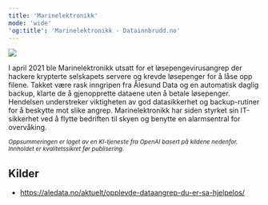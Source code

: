 ```yaml
---
title: 'Marinelektronikk'
mode: 'wide'
'og:title': 'Marinelektronikk - Datainnbrudd.no'
---
```


<Frame>
<img src="/images/marinelektronikk.png" noZoom/>
</Frame>

I april 2021 ble Marinelektronikk utsatt for et løsepengevirusangrep der hackere krypterte selskapets servere og krevde løsepenger for å låse opp filene. Takket være rask inngripen fra Ålesund Data og en automatisk daglig backup, klarte de å gjenopprette dataene uten å betale løsepenger. Hendelsen understreker viktigheten av god datasikkerhet og backup-rutiner for å beskytte mot slike angrep. Marinelektronikk har siden styrket sin IT-sikkerhet ved å flytte bedriften til skyen og benytte en alarmsentral for overvåking.

<sup><i>Oppsummeringen er laget av en KI-tjeneste fra OpenAI basert på kildene nedenfor. Innholdet er kvalitetssikret før publisering.</i></sup>

## Kilder
- https://aledata.no/aktuelt/opplevde-dataangrep-du-er-sa-hjelpelos/
